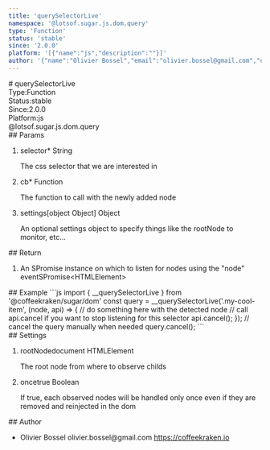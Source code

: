 ```yaml
---
title: 'querySelectorLive'
namespace: '@lotsof.sugar.js.dom.query'
type: 'Function'
status: 'stable'
since: '2.0.0'
platform: '[{"name":"js","description":""}]'
author: '{"name":"Olivier Bossel","email":"olivier.bossel@gmail.com","url":"https://coffeekraken.io"}'
---
```

<div class="docmap-mdx">
# querySelectorLive
<div class="_metas">
<div class="_type"><span class="_type-label">Type:</span><span class="_type-value">Function</span></div>
<div class="_status"><span class="_status-label">Status:</span><span class="_status-value -stable">stable</span></div>
<div class="_since"><span class="_since-label">Since:</span><span class="_since-value">2.0.0</span></div>
<div class="_platform"><span class="_platform-label">Platform:</span><span class="_platform-value">js</span></div>
</div>
<div class="_namespace">@lotsof.sugar.js.dom.query</div>
<div class="_params">
## Params
<ol class="_list">
<li class="_item">
<span class="_name">selector<span class="_required">*</span></span><span class="_default"></span> <span class="_type">String</span>
<p class="_description">The css selector that we are interested in</p>
</li>
<li class="_item">
<span class="_name">cb<span class="_required">*</span></span><span class="_default"></span> <span class="_type">Function</span>
<p class="_description">The function to call with the newly added node</p>
</li>
<li class="_item">
<span class="_name">settings</span><span class="_default">&lsqb;object Object&rsqb;</span> <span class="_type">Object</span>
<p class="_description">An optional settings object to specify things like the rootNode to monitor&comma; etc&period;&period;&period;</p>
</li>
</ol>
</div>
<div class="_return">
## Return
<ol class="_list">
<li class="_item">
<span class="_description">An SPromise instance on which to listen for nodes using the "node" event</span><span class="_default"></span><span class="_type">SPromise&lt;HTMLElement&gt;</span>
</li>
</ol>
</div>
<div class="_examples">
## Example
```js
import { __querySelectorLive } from '@coffeekraken/sugar/dom'
const query = __querySelectorLive('.my-cool-item', (node, api) => {
	    // do something here with the detected node
     // call api.cancel if you want to stop listening for this selector
     api.cancel();
});
// cancel the query manually when needed
query.cancel();
```
</div>
<div class="_settings">
## Settings
<ol class="_list">
<li class="_item">
<span class="_name">rootNode</span><span class="_default">document</span> <span class="_type">HTMLElement</span>
<p class="_description">The root node from where to observe childs</p>
</li>
<li class="_item">
<span class="_name">once</span><span class="_default">true</span> <span class="_type">Boolean</span>
<p class="_description">If true, each observed nodes will be handled only once even if they are removed and reinjected in the dom</p>
</li>
</ol>
</div>
<div class="_author">
## Author
<ul class="_list">
<li class="_item">
<span class="_name">Olivier Bossel</span>
<span class="_email">olivier.bossel@gmail.com</span>
<a href="https://coffeekraken.io" target="_blank" class="_url">https://coffeekraken.io</a>
</li>
</ul>
</div>
</div>
